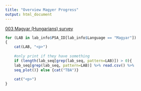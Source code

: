 ```yaml
---
title: "Overview Magyer Progress"
output: html_document
---
```


[003 Magyar (Hungarians) survey](http://unf.co1.qualtrics.com/jfe/form/SV_eRsPzaFSS4fLKeN?Q_Language=HU)

```r

for (LAB in lab_info$PSA_ID[lab_info$Language == "Magyar"])
{
    cat(LAB, "<p>")
    
    #only print if they have something 
    if (length(lab_seq[grep(lab_seq, pattern=LAB)]) > 0){
    lab_seq[grep(lab_seq, pattern=LAB)] %>% read.csv() %>%
    seq_plot()} else {cat("TBA")}
    
    cat("<p>")
}

```